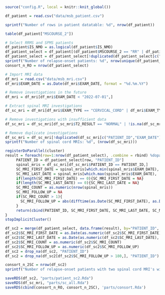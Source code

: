 ```r
source("config.R", local = knitr::knit_global())
```

```r
df_patient = read.csv("data/msb_patient.csv")

sprintf("Number of rows in patient datatable: %d", nrow(df_patient))
```

```r
table(df_patient["MSCOURSE_2"])
```

```r
# Select RRMS and SPMS patients
df_patient$IS_NMO = as.logical(df_patient$IS_NMO)
df_patient_select = df_patient[(df_patient$MSCOURSE_2 == "RR" | df_patient$MSCOURSE_2 == "SP") & df_patient$IS_NMO == "FALSE",]
df_patient_select = df_patient_select[!duplicated(df_patient_select[c("PATIENT_ID")]),]
sprintf("Number of relapse-onset patients: %d", nrow(unique(df_patient_select)))
consort_n_RO = nrow(df_patient_select)
```

```r
# Import MRI data
df_mri = read.csv("data/msb_mri.csv")
df_mri$EXAM_DATE = as.Date(df_mri$EXAM_DATE, format = "%d.%m.%Y")

# Remove investigations in the future
df_mri = df_mri[df_mri$EXAM_DATE < "2022-07-01",]

# Extract spinal MRI investigations
df_sc_mri = df_mri[df_mri$EXAM_TYPE == "CERVICAL_CORD" | df_mri$EXAM_TYPE == "WHOLE_SPINAL_CORD",]

# Remove investigations with insufficient data
df_sc_mri = df_sc_mri[df_sc_mri$T2_RESULT == "NORMAL" | !is.na(df_sc_mri$T2_LESION) | !is.na(df_sc_mri$NEW_LESION),]

# Remove duplicate investigations
df_sc_mri = df_sc_mri[!duplicated(df_sc_mri[c("PATIENT_ID","EXAM_DATE")]),]
sprintf("Number of spinal cord MRIs: %d", (nrow(df_sc_mri)))
```

```r
registerDoParallel(cluster)
result = foreach(row=1:nrow(df_patient_select), .combine = rbind) %dopar% {
     PATIENT_ID = df_patient_select[row, "PATIENT_ID"]
     spinal_mris = df_sc_mri[df_sc_mri$PATIENT_ID == PATIENT_ID,]
     SC_MRI_FIRST_DATE = spinal_mris[which.min(spinal_mris$EXAM_DATE), 'EXAM_DATE']
     SC_MRI_LAST_DATE = spinal_mris[which.max(spinal_mris$EXAM_DATE), 'EXAM_DATE']
     if(length(SC_MRI_FIRST_DATE) == 0){SC_MRI_FIRST_DATE = NA}
     if(length(SC_MRI_LAST_DATE) == 0){SC_MRI_LAST_DATE = NA}
     SC_MRI_COUNT = as.numeric(nrow(spinal_mris))
     SC_MRI_FOLLOW_UP = NA
     if(SC_MRI_COUNT > 1){
       SC_MRI_FOLLOW_UP = abs(difftime(as.Date(SC_MRI_FIRST_DATE), as.Date(SC_MRI_LAST_DATE), units = c("days")))
     }
     return(cbind(PATIENT_ID, SC_MRI_FIRST_DATE, SC_MRI_LAST_DATE, SC_MRI_COUNT, SC_MRI_FOLLOW_UP))
}
stopImplicitCluster()
```

```r
df_sc2 = merge(df_patient_select, data.frame(result), by="PATIENT_ID", all.x=TRUE)
df_sc2$SC_MRI_FIRST_DATE = as.Date(as.numeric(df_sc2$SC_MRI_FIRST_DATE), origin=.Date(0))
df_sc2$SC_MRI_LAST_DATE = as.Date(as.numeric(df_sc2$SC_MRI_LAST_DATE), origin=.Date(0))
df_sc2$SC_MRI_COUNT = as.numeric(df_sc2$SC_MRI_COUNT)
df_sc2$SC_MRI_FOLLOW_UP = as.numeric(df_sc2$SC_MRI_FOLLOW_UP)
df_sc2 = drop_na(df_sc2, "PATIENT_ID")
df_sc2 = drop_na(df_sc2[df_sc2$SC_MRI_FOLLOW_UP > 180,], "PATIENT_ID")

consort_n_2SC = nrow(df_sc2)
sprintf("Number of relapse-onset patients with two spinal cord MRI's with at least 6 months followup: %d", consort_n_2SC)

saveRDS(df_sc2, "parts/patient_sc2.Rda")
saveRDS(df_sc_mri, "parts/sc_all.Rda")
saveRDS(cbind(consort_n_RO, consort_n_2SC), 'parts/consort.Rda')
```
